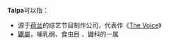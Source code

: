 '''Talpa'''可以指：

*源于[[荷兰|荷兰]]的综艺节目制作公司，代表作《[[The_Voice|The Voice]]》
*[[鼴屬|鼴屬]]，哺乳纲、食虫目 、鼹科的一属

{{disambig|Cat=非中文名称消歧义}}